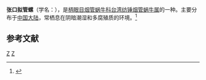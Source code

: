 {{Speciesbox 
| taxon = Hemiphaedusa ringens
| binomial_authority = (Schmacker et Boettger, 1894)
}}
'''张口拟管螺'''（学名：''{{lang|la|Hemiphaedusa ringens}}''），是[[柄眼目|柄眼目]][[烟管蜗牛科|烟管蜗牛科]][[台湾纺锤烟管蜗牛属|台湾纺锤烟管蜗牛属]]的一种。主要分布于[[中国大陆|中国大陆]]，常栖息在阴暗潮湿和多腐殖质的环境。<ref>{{cite web|url=http://shell.sinica.edu.tw/chinese/shellbase_detail.php?science_no=6070|title=国际贝库：张口拟管螺|publisher=台湾贝类资料库|accessdate=2009-08-11}}</ref>

== 参考文献 ==
{{reflist}}
{{taxonbar}}
[[Category:_1894年描述的动物|Z]]
[[Category:台湾纺锤烟管蜗牛属|Z]]
